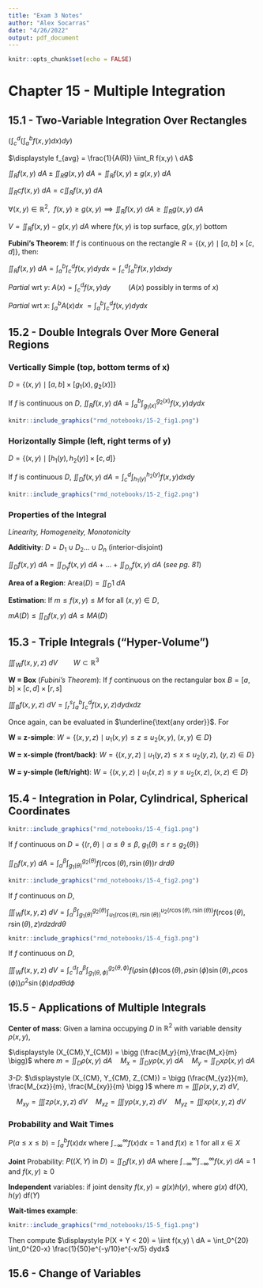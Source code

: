 ```yaml
---
title: "Exam 3 Notes"
author: "Alex Socarras"
date: "4/26/2022"
output: pdf_document
---
```


```r
knitr::opts_chunk$set(echo = FALSE)
```

# Chapter 15 - Multiple Integration

## 15.1 - Two-Variable Integration Over Rectangles

$\displaystyle \bigg (\int_c^d \bigg ( \int_a^b f(x,y)dx \bigg )dy \bigg )$

$\displaystyle f_{avg} = \frac{1}{A(R)} \iint_R f(x,y) \ dA$  

$\displaystyle \iint_R f(x,y) \ dA \pm \iint_R g(x,y) \ dA = \iint_R f(x,y) \pm g(x,y) \ dA$

$\displaystyle \iint_R cf(x,y) \ dA = c \iint_R f(x,y) \ dA$

$\displaystyle \forall (x,y) \in \mathbb{R}^2, \ \  f(x,y) \geq g(x,y) \implies \iint_R f(x,y) \ dA \geq \iint_R g(x,y) \ dA$

$\displaystyle V = \iint_R f(x,y) - g(x,y) \ dA$ where $f(x,y)$ is top surface, $g(x,y)$ bottom
 
**Fubini's Theorem**: If *f* is continuous on the rectangle  $R = \{(x,y) \mid [a,b] \times [c,d]\}$, then: 

$\displaystyle \iint_R f(x,y) \ dA = \int_a^b \int_c^d f(x,y)dydx = \int_c^d \int_a^b f(x,y) dxdy$

*Partial* wrt *y*: $A(x) = \displaystyle \int_c^d f(x,y)dy \qquad$ ($A(x)$ possibly in terms of *x*)

*Partial* wrt *x*: $\displaystyle \int_a^b A(x)dx \ = \int_a^b \int_c^d f(x,y)dydx$


## 15.2 - Double Integrals Over More General Regions

### Vertically Simple (top, bottom terms of x)

$D = \{(x,y) \mid [a,b] \times [g_1(x),g_2(x)]\}$

If $f$ is continuous on $D$, $\displaystyle \iint_R f(x,y) \ dA = \int_a^b \int_{g_1(x)}^{g_2(x)}f(x,y) dydx$

```r
knitr::include_graphics("rmd_notebooks/15-2_fig1.png")
```



### Horizontally Simple (left, right terms of y)

$D = \{(x,y) \mid  [h_1(y),h_2(y)] \times [c,d]\}$ 

If *f* is continuous *D*, $\displaystyle \iint_D f(x,y) \ dA = \int_c^d \int_{h_1(y)}^{h_2(y)} f(x,y)dxdy$
```r
knitr::include_graphics("rmd_notebooks/15-2_fig2.png")
```


### Properties of the Integral

*Linearity, Homogeneity, Monotonicity*

**Additivity**: $D = D_1 \cup D_2 \dots \cup D_n$ (interior-disjoint)

$\iint_D f(x,y)\ dA = \iint_{D_1} f(x,y)\ dA + \dots + \iint_{D_n} f(x,y) \ dA$ (*see pg. 81*)

**Area of a Region**: $\text{Area}(D) = \iint_{D}1 \ dA$

**Estimation**: If $m \leq f(x,y) \leq M$ for all $(x,y) \in D$, 

$\displaystyle mA(D) \leq \iint_D f(x,y) \ dA \leq MA(D)$


## 15.3 - Triple Integrals ("Hyper-Volume")

$\displaystyle \iiint_W f(x,y,z) \ dV \qquad W \subset \mathbb{R}^3$

**W = Box** (*Fubini's Theorem*): If $f$ continuous on the rectangular box $B = [a,b] \times [c,d] \times [r,s]$ 

$\displaystyle \iiint_B f(x,y,z) \ dV = \int_r^s \int_a^b \int_c^d f(x,y,z) dydxdz$

Once again, can be evaluated in $\underline{\text{any order}}$. For 

**W = z-simple**: $W = \{(x,y,z) \mid u_1(x,y) \leq z \leq u_2(x,y), \ (x,y) \in D\}$ 

**W = x-simple (front/back)**: $W = \{(x,y,z) \mid u_1(y,z) \leq x \leq u_2(y,z), \ (y,z) \in D \}$


**W = y-simple (left/right)**: $W = \{(x,y,z) \mid u_1(x,z) \leq y \leq u_2(x,z), \ (x,z) \in D\}$

## 15.4 - Integration in Polar, Cylindrical, Spherical Coordinates

```r
knitr::include_graphics("rmd_notebooks/15-4_fig1.png")
```

If *f* continuous on $D = \{(r,\theta) \mid \alpha \leq \theta \leq \beta, \ g_1(\theta) \leq r \leq g_2(\theta)\}$

$\displaystyle \iint_D f(x,y) \ dA = \int_\alpha^\beta \int_{g_1(\theta)}^{g_2(\theta)} f(r\cos(\theta), r\sin(\theta))r \ drd\theta$


```r
knitr::include_graphics("rmd_notebooks/15-4_fig2.png")

```
If *f* continuous on *D*,

$\displaystyle \iiint_W f(x,y,z) \ dV = \int_\alpha^\beta \int_{g_1(\theta)}^{g_2(\theta)} \int_{u_1(r \cos(\theta), r \sin(\theta))}^{u_2(r \cos(\theta), r \sin(\theta))} f(r \cos(\theta), r \sin(\theta), z)rdzdrd\theta$


```r
knitr::include_graphics("rmd_notebooks/15-4_fig3.png")
```


If *f* continuous on *D*, 

$\displaystyle \iiint_W f(x,y,z) \ dV = \int_c^d \int_\alpha^\beta \int_{g_1(\theta, \phi)}^{g_2(\theta,\phi)} f(\rho \sin(\phi)\cos(\theta), \rho \sin(\phi)\sin(\theta),\rho \cos(\phi))\rho^2\sin(\phi)d\rho d \theta d \phi$

## 15.5 - Applications of Multiple Integrals

**Center of mass**: Given a lamina occupying *D* in $\mathbb{R}^2$ with variable density $\rho(x,y)$, 

$\displaystyle (X_{CM},Y_{CM}) = \bigg (\frac{M_y}{m},\frac{M_x}{m} \bigg)$ where $\displaystyle m = \iint_D \rho(x,y) \ dA \quad \displaystyle M_x = \iint_D y \rho(x,y) \ dA \quad  M_y = \iint_D x \rho(x,y) \ dA$

*3-D*: $\displaystyle (X_{CM}, Y_{CM}, Z_{CM}) = \bigg (\frac{M_{yz}}{m}, \frac{M_{xz}}{m}, \frac{M_{xy}}{m} \bigg )$ where $\displaystyle m = \iiint \rho(x,y,z) \ dV$, 

$\displaystyle \quad M_{xy} = \iiint z \rho(x,y,z) \ dV \quad M_{xz} = \iiint y \rho(x,y,z) \ dV \quad M_{yz} = \iiint x \rho(x,y,z) \ dV$

### Probability and Wait Times

$P(a \leq x \leq b) = \int_a^b f(x) dx$ where $\int_{-\infty}^\infty f(x)dx = 1\text{ and } f(x) \geq 1$ for all $x \in X$

**Joint** Probability: $\displaystyle P( (X,Y) \ \text{in} \ D) = \iint_D f(x,y) \ dA$ where $\displaystyle \int_{-\infty}^\infty \int_{-\infty}^\infty f(x,y) \ dA = 1$ and $f(x,y) \geq 0$

**Independent** variables: if joint density $f(x,y) = g(x)h(y)$, where $g(x)$ df(*X*), $h(y)$ df(*Y*)
 
**Wait-times example**: 
```r
knitr::include_graphics("rmd_notebooks/15-5_fig1.png")
```
Then compute $\displaystyle P(X + Y < 20) = \iint f(x,y) \ dA = \int_0^{20} \int_0^{20-x} \frac{1}{50}e^{-y/10}e^{-x/5} dydx$
 
## 15.6 - Change of Variables



